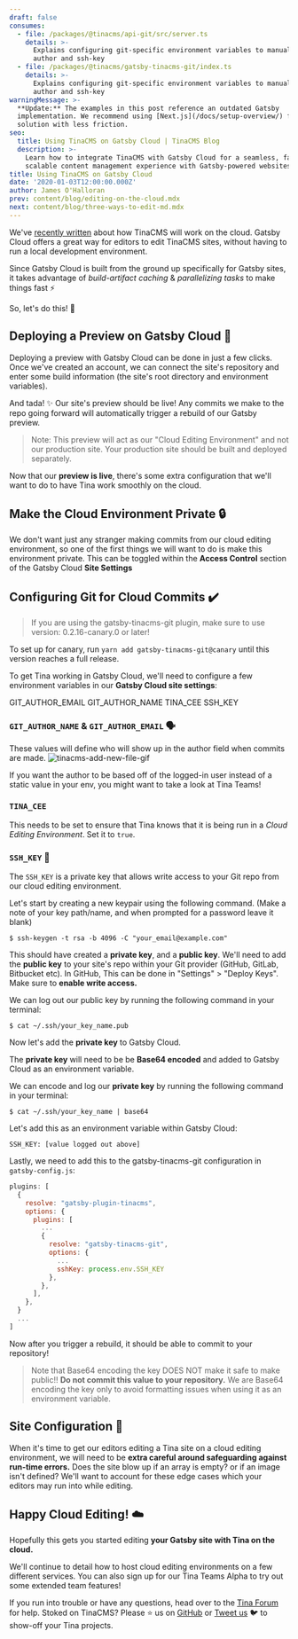 ```yaml
---
draft: false
consumes:
  - file: /packages/@tinacms/api-git/src/server.ts
    details: >-
      Explains configuring git-specific environment variables to manually set
      author and ssh-key
  - file: /packages/@tinacms/gatsby-tinacms-git/index.ts
    details: >-
      Explains configuring git-specific environment variables to manually set
      author and ssh-key
warningMessage: >-
  **Update:** The examples in this post reference an outdated Gatsby
  implementation. We recommend using [Next.js](/docs/setup-overview/) for a
  solution with less friction.
seo:
  title: Using TinaCMS on Gatsby Cloud | TinaCMS Blog
  description: >-
    Learn how to integrate TinaCMS with Gatsby Cloud for a seamless, fast, and
    scalable content management experience with Gatsby-powered websites.
title: Using TinaCMS on Gatsby Cloud
date: '2020-01-03T12:00:00.000Z'
author: James O'Halloran
prev: content/blog/editing-on-the-cloud.mdx
next: content/blog/three-ways-to-edit-md.mdx
---
```


We've [recently written](/blog/editing-on-the-cloud/ "TinaCMS on the cloud") about how TinaCMS will work on the cloud. Gatsby Cloud offers a great way for editors to edit TinaCMS sites, without having to run a local development environment.

Since Gatsby Cloud is built from the ground up specifically for Gatsby sites, it takes advantage of *build-artifact caching* & *parallelizing tasks* to make things fast ⚡

So, let's do this! 🕺

## Deploying a Preview on Gatsby Cloud 🚀

Deploying a preview with Gatsby Cloud can be done in just a few clicks. Once we've created an account, we can connect the site's repository and enter some build information (the site's root directory and environment variables).

And tada! ✨ Our site's preview should be live! Any commits we make to the repo going forward will automatically trigger a rebuild of our Gatsby preview.

> Note: This preview will act as our "Cloud Editing Environment" and not our production site. Your production site should be built and deployed separately.

Now that our **preview is live**, there's some extra configuration that we'll want to do to have Tina work smoothly on the cloud.

## Make the Cloud Environment Private 🔒

We don't want just any stranger making commits from our cloud editing environment, so one of the first things we will want to do is make this environment private. This can be toggled within the **Access Control** section of the Gatsby Cloud **Site Settings**

## Configuring Git for Cloud Commits ✔️

> If you are using the gatsby-tinacms-git plugin, make sure to use version: 0.2.16-canary.0 or later!

To set up for canary, run `yarn add gatsby-tinacms-git@canary` until this version reaches a full release.

To get Tina working in Gatsby Cloud, we'll need to configure a few environment variables in our **Gatsby Cloud site settings**:

GIT\_AUTHOR\_EMAIL
GIT\_AUTHOR\_NAME
TINA\_CEE
SSH\_KEY

### `GIT_AUTHOR_NAME` & `GIT_AUTHOR_EMAIL` 🗣️

These values will define who will show up in the author field when commits are made.
![tinacms-add-new-file-gif](/img/commit_author_scott.png)

If you want the author to be based off of the logged-in user instead of a static value in your env, you might want to take a look at Tina Teams!

### `TINA_CEE`

This needs to be set to ensure that Tina knows that it is being run in a *Cloud Editing Environment*. Set it to `true`.

### `SSH_KEY` 🔑

The `SSH_KEY` is a private key that allows write access to your Git repo from our cloud editing environment.

Let's start by creating a new keypair using the following command. (Make a note of your key path/name, and when prompted for a password leave it blank)

```
$ ssh-keygen -t rsa -b 4096 -C "your_email@example.com"
```

This should have created a **private key**, and a **public key**. We'll need to add the **public key** to your site's repo within your Git provider (GitHub, GitLab, Bitbucket etc). In GitHub, This can be done in "Settings" > "Deploy Keys". Make sure to **enable write access.**

We can log out our public key by running the following command in your terminal:

```
$ cat ~/.ssh/your_key_name.pub
```

Now let's add the **private key** to Gatsby Cloud.

The **private key** will need to be be **Base64 encoded** and added to Gatsby Cloud as an environment variable.

We can encode and log our **private key** by running the following command in your terminal:

```
$ cat ~/.ssh/your_key_name | base64
```

Let's add this as an environment variable within Gatsby Cloud:

```
SSH_KEY: [value logged out above]
```

Lastly, we need to add this to the gatsby-tinacms-git configuration in `gatsby-config.js`:

```js
plugins: [
  {
    resolve: "gatsby-plugin-tinacms",
    options: {
      plugins: [
        ...
        {
          resolve: "gatsby-tinacms-git",
          options: {
            ...
            sshKey: process.env.SSH_KEY
          },
        },
      ],
    },
  }
  ...
]
```

Now after you trigger a rebuild, it should be able to commit to your repository!

> Note that Base64 encoding the key DOES NOT make it safe to make public!! **Do not commit this value to your repository.** We are Base64 encoding the key only to avoid formatting issues when using it as an environment variable.

## Site Configuration 🔨

When it's time to get our editors editing a Tina site on a cloud editing environment, we will need to be **extra careful around safeguarding against run-time errors.** Does the site blow up if an array is empty? or if an image isn't defined? We'll want to account for these edge cases which your editors may run into while editing.

## Happy Cloud Editing! ☁️

Hopefully this gets you started editing **your Gatsby site with Tina on the cloud.**

We'll continue to detail how to host cloud editing environments on a few different services. You can also sign up for our Tina Teams Alpha to try out some extended team features!

If you run into trouble or have any questions, head over to the [Tina Forum](https://community.tinacms.org/) for help. Stoked on TinaCMS? Please ⭐️ us on [GitHub](https://github.com/tinacms/tinacms) or [Tweet us](https://twitter.com/Tina_cms) 🐦 to show-off your Tina projects.
